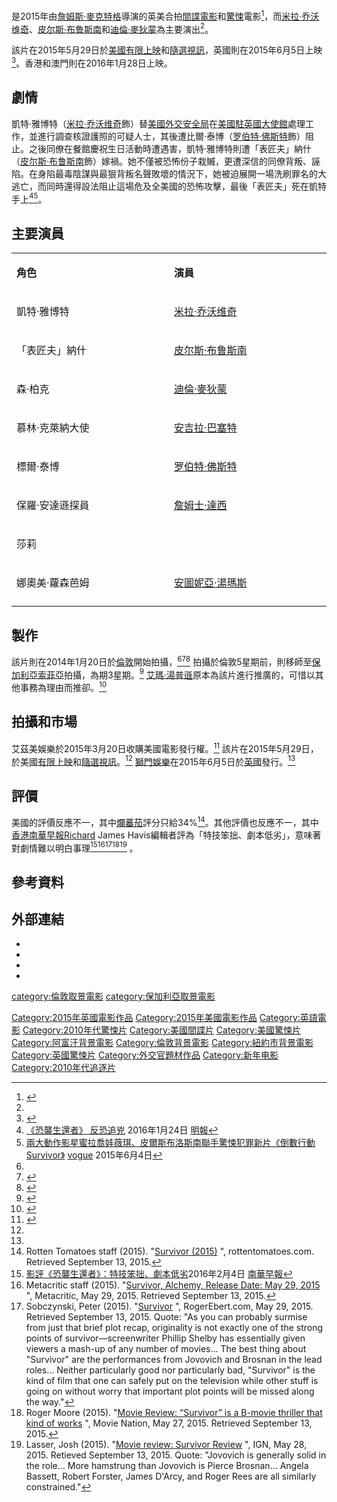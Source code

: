 {{noteTA
|G1=Movie
|G2=show
|T=zh-cn:幸存者 (电影); zh-hk:恐襲生還者; zh-tw:倒數行動; zh-sg:倒数行动;
}}
{{Infobox Film
| name = 倒數行動
| original_name = ''Survivor''
| image = Survivor movie.jpg
| caption = 電影海報
| based_on  = 
| director =[[詹姆斯·麥克特格|詹姆斯·麥克特格]]
| producer ={{link-en|查理斯·維克勒|Charles Winkler|}}<br>{{link-en|艾雲·維克勒|Irwin Winkler|}}<br>馬特魯·奧圖勒（Matthew O'Toole）<br>雷斯·瓦頓（Les Weldon）
| screenplay =
| story = 
| writer = 菲力普·薛柏（Philip Shelby）
| music          ={{link-en|伊藍·爾克里|Ilan Eshkeri|}} 
| cinematography = 丹尼·魯赫曼（Danny Ruhlmann）
| editing        = 凱特·白德（Kate Baird）
| studio         = {{link-en|艾茲美娛樂|Alchemy (company)}}
|starring =[[米拉·乔沃维奇|米拉·乔沃维奇]]<br>[[皮尔斯·布鲁斯南|皮尔斯·布鲁斯南]]<br>[[迪倫·麥狄蒙|迪倫·麥狄蒙]]<br>[[安吉拉·巴塞特|安吉拉·巴塞特]]<br>[[罗伯特·佛斯特|罗伯特·佛斯特]]
|released= {{Film date|2015|5|29|美國|2015|6|5|英國|2015|7|9|新加坡|2015|7|17|臺灣|2015|10|18|中國大陸|2016|1|28|香港}}
| distributor    = 艾茲美娛樂{{small|（美國）}}<br>[[中國3D數碼娛樂|中國3D數碼娛樂]]{{small|（美國）}}{{small|（香港）}}<br>CatchPlay{{small|（臺灣）}}<br>[[華夏電影|華夏電影]]{{small|（中國大陸）}}
| runtime = 96分鐘
| country = {{美國電影產地}}<br>{{英國電影}}
| language =[[英語|英語]]
| budget   =$2000萬美元
| gross = $3,570,283美元<ref name="Mojo">{{cite web|title=Survivor (2015)|url=http://www.boxofficemojo.com/movies/?page=intl&id=survivor.htm|publisher=[[Box_Office_Mojo|Box Office Mojo]]|accessdate=February 6, 2016|archive-date=2018-08-25|archive-url=https://web.archive.org/web/20180825073829/https://www.boxofficemojo.com/movies/?page=intl&id=survivor.htm|dead-url=no}}</ref>
| cn_name  = 幸存者
| hk_name  = 恐襲生還者
| tw_name  = 倒數行動
| sg_name  = 倒数行动
}}

{{作品名稱|name=''Survivor''|hk=恐襲生還者|tw=倒數行動|cn=幸存者|equiv-sg=tw}}是2015年由[[詹姆斯·麥克特格|詹姆斯·麥克特格]]導演的英美合拍[[間諜電影|間諜電影]]和[[驚悚|驚悚]]電影<ref name=wwd14>{{cite web | url=http://www.wwd.com/fashion-news/fashion-scoops/security-zone-7503481?src=nl/mornReport/20140224 | title=Milla Jovovich Touches Down in Milan | website=wwd.com | date=February 24, 2014 | accessdate=February 24, 2014 | author=Zargani, Luisa | archive-date=2015-07-21 | archive-url=https://web.archive.org/web/20150721221717/http://wwd.com/fashion-news/fashion-scoops/security-zone-7503481/?src=nl%2FmornReport%2F20140224 | dead-url=no }}</ref>，而[[米拉·乔沃维奇|米拉·乔沃维奇]]、[[皮尔斯·布鲁斯南|皮尔斯·布鲁斯南]]和[[迪倫·麥狄蒙|迪倫·麥狄蒙]]為主要演出<ref name="shootscreendaily" />。

該片在2015年5月29日於[[美國|美國]][[有限上映|有限上映]]和[[隨選視訊|隨選視訊]]，英國則在2015年6月5日上映<ref name=deadline15>{{cite news |last=D'Alessandro |first=Anthony |title=‘Survivor’ Trailer: Milla Jovovich Is Targeted By Pierce Brosnan’s Assassin |url=http://deadline.com/2015/04/milla-jovovich-pierce-brosnan-survivor-trailer-james-bond-1201403496/ |accessdate=13 September 2015 |website=deadline.com |date=January 20, 2014 |archive-date=2019-12-21 |archive-url=https://web.archive.org/web/20191221140259/https://deadline.com/2015/04/milla-jovovich-pierce-brosnan-survivor-trailer-james-bond-1201403496/ |dead-url=no }}</ref>。香港和澳門則在2016年1月28日上映。

==劇情==
凱特·雅博特（[[米拉·乔沃维奇|米拉·乔沃维奇]]飾）替[[美國外交安全局|美國外交安全局]]在[[美國駐英國大使館|美國駐英國大使館]]處理工作，並進行調查核證護照的可疑人士，其後遭比爾·泰博（[[罗伯特·佛斯特|罗伯特·佛斯特]]飾）阻止。之後同僚在餐館慶祝生日活動時遭遇害，凱特·雅博特則遭「表匠夫」納什（[[皮尔斯·布鲁斯南|皮尔斯·布鲁斯南]]飾）嫁禍。她不僅被恐怖份子栽贓，更遭深信的同僚背叛、誣陷。在身陷最毒陰謀與最狠背叛名聲敗壞的情況下，她被迫展開一場洗刷罪名的大逃亡，而同時還得設法阻止這場危及全美國的恐怖攻擊，最後「表匠夫」死在凱特手上<REF>
[http://news.mingpao.com/pns/dailynews/web_tc/article/20160124/s00016/1453571662733 《恐襲生還者》 反恐追兇] {{Wayback|url=http://news.mingpao.com/pns/dailynews/web_tc/article/20160124/s00016/1453571662733 |date=20170105212557 }}2016年1月24日 [[明報|明報]]
</REF><ref>[http://www.vogue.com.tw/feature/entertainment/content-20388.html 兩大動作影星蜜拉喬娃薇琪、皮爾斯布洛斯南聯手驚悚犯罪新片《倒數行動Survivor》] {{Wayback|url=http://www.vogue.com.tw/feature/entertainment/content-20388.html |date=20190414232130 }}[[时尚_(杂志)|vogue]] 2015年6月4日</ref>。

==主要演員==
{|class="wikitable" style="width:65%"
|- style="background:cornflowerblue; color:white" align=center
|style="width:12%"|'''角色''' ||style="width:12%"|'''演員'''
|-
| 凱特·雅博特||[[米拉·乔沃维奇|米拉·乔沃维奇]] 
|-
| 「表匠夫」納什||[[皮尔斯·布鲁斯南|皮尔斯·布鲁斯南]] 
|-
| 森·柏克||[[迪倫·麥狄蒙|迪倫·麥狄蒙]] 
|-
| 慕林·克萊納大使||[[安吉拉·巴塞特|安吉拉·巴塞特]]
|-
| 標爾·泰博||[[罗伯特·佛斯特|罗伯特·佛斯特]] 
|-
| 保羅·安達遜探員||[[詹姆士·達西|詹姆士·達西]] 
|-
| 莎莉||{{link-en|法蘭西絲·德·拉·托爾|Frances de la Tour|}}
|-
| 娜奧美·蘿森芭姆||[[安圖妮亞·湯瑪斯|安圖妮亞·湯瑪斯]] 
|- 
|}

==製作==
該片則在2014年1月20日於[[倫敦|倫敦]]開始拍攝，<ref name=wwd14/><ref name=shootscreendaily>{{cite web|last=Rosser|first=Michael|title=James McTeigue's Survivor begins shoot|url=http://www.screendaily.com/news/james-mcteigues-survivor-begins-shoot/5065534.article?referrer=RSS|date=January 20, 2014|website=screendaily.com|accessdate=January 21, 2014|archive-date=2020-05-02|archive-url=https://web.archive.org/web/20200502061313/https://www.screendaily.com/news/james-mcteigues-survivor-begins-shoot/5065534.article?referrer=RSS|dead-url=no}}</ref><ref name=filmingdarkhorizons>{{cite web|last=Franklin|first=Garth|title=McTeigue's 'Survivor' Begins Filming In UK|url=http://www.darkhorizons.com/news/30509/mcteigue-s-survivor-begins-filming-in-uk|accessdate=January 21, 2014|website=darkhorizons.com|date=January 21, 2014|archive-date=2014-01-21|archive-url=https://archive.is/20140121221202/http://www.darkhorizons.com/news/30509/mcteigue-s-survivor-begins-filming-in-uk|dead-url=yes}}</ref> 拍攝於倫敦5星期前，則移師至[[保加利亞|保加利亞]][[索菲亞|索菲亞]]拍攝，為期3星期。<ref>{{cite web|last=Daniels|first=Nia|title=Milla Jovovich in London to shoot Survivor|url=http://www.kftv.com/news/2014/01/21/Milla-Jovovich-in-London-to-shoot-Survivor|accessdate=January 21, 2014|website=kftv.com|date=January 21, 2014|archive-date=2020-10-21|archive-url=https://web.archive.org/web/20201021194516/https://www.kftv.com/news/2014/01/21/Milla-Jovovich-in-London-to-shoot-Survivor|dead-url=no}}</ref> [[艾瑪·湯普遜|艾瑪·湯普遜]]原本為該片進行推廣的，可惜以其他事務為理由而推卻。<ref>{{cite web|url=http://www.theguardian.com/film/2015/jun/07/survivor-film-review-pierce-brosnan-milla-jovovich|title=Survivor review – you’ll wish you hadn’t made it to the end|accessdate=3 January 2016|website=The Guardian|date=7 June 2015|archive-date=2020-07-26|archive-url=https://web.archive.org/web/20200726060057/https://www.theguardian.com/film/2015/jun/07/survivor-film-review-pierce-brosnan-milla-jovovich|dead-url=no}}</ref>

==拍攝和市場==
艾茲美娛樂於2015年3月20日收購美國電影發行權。<ref>{{cite web|last1=Hipes|first1=Patrick|title=James McTeigue Thriller ‘Survivor’ Lands At Alchemy|url=http://deadline.com/2015/03/survivor-movie-james-mcteigue-milla-jovovich-alchemy-1201396153/|accessdate=March 23, 2015|website=deadline.com|date=March 20, 2015|archive-date=2019-12-06|archive-url=https://web.archive.org/web/20191206111454/https://deadline.com/2015/03/survivor-movie-james-mcteigue-milla-jovovich-alchemy-1201396153/|dead-url=no}}</ref> 該片在2015年5月29日，於美國[[有限上映|有限上映]]和[[隨選視訊|隨選視訊]]。<ref name=deadline15/> [[獅門娛樂|獅門娛樂]]在2015年6月5日於[[英國|英國]]發行。<ref name=deadline15/>

==評價==
美國的評價反應不一，其中[[爛蕃茄|爛蕃茄]]評分只給34%<ref name=RottenTomatoes>Rotten Tomatoes staff (2015). "[https://www.rottentomatoes.com/m/survivor_2015/ Survivor (2015)] {{Wayback|url=https://www.rottentomatoes.com/m/survivor_2015/ |date=20200924222217 }}", rottentomatoes.com. Retrieved September 13, 2015.</ref>。其他評價也反應不一，其中[[香港|香港]][[南華早報|南華早報]]Richard James Havis編輯者評為「特技笨拙、劇本低劣」，意味著對劇情難以明白事理<ref>[http://nanzaozhinan.com/tc/dian-ying/22094/ying-ping-kong-xi-sheng-huan-zhe-te-ji-ben-zhuo-ju-ben-di-lie 影評《恐襲生還者》：特技笨拙、劇本低劣]{{dead link|date=2017年11月 |bot=InternetArchiveBot |fix-attempted=yes }}2016年2月4日 [[南華早報|南華早報]]</ref><ref>Metacritic staff (2015). "[http://www.metacritic.com/movie/survivor Survivor, Alchemy, Release Date: May 29, 2015] {{Wayback|url=http://www.metacritic.com/movie/survivor |date=20201024125023 }}", Metacritic, May 29, 2015. Retrieved September 13, 2015.</ref><ref>Sobczynski, Peter  (2015). "[http://www.rogerebert.com/reviews/survivor-2015 Survivor] {{Wayback|url=http://www.rogerebert.com/reviews/survivor-2015 |date=20201024150355 }}", RogerEbert.com, May 29, 2015. Retrieved September 13, 2015. Quote: "As you can probably surmise from just that brief plot recap, originality is not exactly one of the strong points of survivor—screenwriter Phillip Shelby has essentially given viewers a mash-up of any number of movies… The best thing about "Survivor" are the performances from Jovovich and Brosnan in the lead roles… Neither particularly good nor particularly bad, "Survivor" is the kind of film that one can safely put on the television while other stuff is going on without worry that important plot points will be missed along the way."</ref><ref>Roger Moore (2015). "[http://rogersmovienation.com/2015/05/27/movie-review-survivor-is-a-b-movie-thriller-that-kind-of-works/ Movie Review: “Survivor” is a B-movie thriller that kind of works] {{Wayback|url=http://rogersmovienation.com/2015/05/27/movie-review-survivor-is-a-b-movie-thriller-that-kind-of-works/ |date=20201130172449 }}", Movie Nation, May 27, 2015. Retrieved September 13, 2015.</ref><ref>Lasser, Josh (2015). "[https://www.ign.com/articles/2015/05/28/survivor-review-2 Movie review: Survivor Review] {{Wayback|url=https://www.ign.com/articles/2015/05/28/survivor-review-2 |date=20190913094153 }}", IGN, May 28, 2015. Retieved September 13, 2015. Quote: "Jovovich is generally solid in the role… More hamstrung than Jovovich is Pierce Brosnan… Angela Bassett, Robert Forster, James D'Arcy, and Roger Rees are all similarly constrained."</ref>
。

==參考資料==
{{REFLIST|2}}

==外部連結==
* {{官方網站|http://survivormovie.com/}}
* {{IMDb title|3247714}}
* {{rottentomatoes|771415706}}
* {{metacritic|survivor}}

{{DEFAULTSORT:N}}
[[Category:2015年英國電影作品|Category:2015年英國電影作品]]
[[Category:2015年美國電影作品|Category:2015年美國電影作品]]
[[Category:英語電影|Category:英語電影]]
[[category:倫敦取景電影|category:倫敦取景電影]]
[[category:保加利亞取景電影|category:保加利亞取景電影]]
[[Category:2010年代驚悚片|Category:2010年代驚悚片]]
[[Category:美國間諜片|Category:美國間諜片]]
[[Category:美國驚悚片|Category:美國驚悚片]]
[[Category:阿富汗背景電影|Category:阿富汗背景電影]]
[[Category:倫敦背景電影|Category:倫敦背景電影]]
[[Category:紐約市背景電影|Category:紐約市背景電影]]
[[Category:英國驚悚片|Category:英國驚悚片]]
[[Category:外交官題材作品|Category:外交官題材作品]]
[[Category:新年电影|Category:新年电影]]
[[Category:2010年代追逐片|Category:2010年代追逐片]]